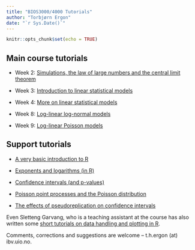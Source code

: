 ```yaml
---
title: "BIOS3000/4000 Tutorials"
author: "Torbjørn Ergon"
date: "`r Sys.Date()`"
---
```


```r
knitr::opts_chunk$set(echo = TRUE)
```


## Main course tutorials 

* Week 2: [Simulations, the law of large numbers and the central limit theorem](https://torbjore.github.io/bios3000_tutorials/Week02/Tutorial_BIOS3000_Week02_Simulations.html)

* Week 3: [Introduction to linear statistical models](https://torbjore.github.io/bios3000_tutorials/Week03/Tutorial_BIOS3000_Week03_Linear_models.html)

* Week 4: [More on linear statistical models](https://torbjore.github.io/bios3000_tutorials/Week04/Tutorial_BIOS3000_Week04_More_linear_models.html)

* Week 8: [Log-linear log-normal models](https://torbjore.github.io/bios3000_tutorials/Week08/Tutorial_BIOS3000_Week08_log-linear_models.html)

* Week 9: [Log-linear Poisson models](https://torbjore.github.io/bios3000_tutorials/Week09/Tutorial_BIOS3000_Week09_Poisson_models.html)


## Support tutorials

* [A very basic introduction to R](https://torbjore.github.io/bios3000_tutorials/Support/Introduction_to_R_BIOS3000.html)

* [Exponents and logarithms (in R)](https://torbjore.github.io/bios3000_tutorials/Support/exponents-and-logarithms.html)

* [Confidence intervals (and p-values)](https://torbjore.github.io/bios3000_tutorials/Support/confidence_intervals__and_p-values_.html)

* [Poisson point processes and the Poisson distribution](https://torbjore.github.io/bios3000_tutorials/Support/poisson-and-survival.html)

* [The effects of pseudoreplication on confidence intervals](https://torbjore.github.io/bios3000_tutorials/Support/pseudoreplication-and-confidence-intervals.html)

Even Sletteng Garvang, who is a teaching assistant at the course has also written some [short tutorials on data handling and plotting in R](https://evengar.github.io/short-tutorials/).

Comments, corrections and suggestions are welcome -- t.h.ergon (at) ibv.uio.no.